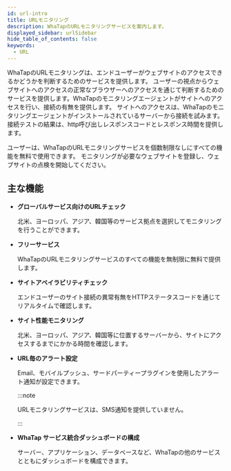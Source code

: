 ```yaml
---
id: url-intro
title: URLモニタリング
description: WhaTapのURLモニタリングサービスを案内します。
displayed_sidebar: urlSidebar
hide_table_of_contents: false
keywords:
  - URL
---
```


<Videos url="https://whatap-landing-resource.s3.ap-northeast-2.amazonaws.com/prd/application/monitoring_step_4.mp4" />

WhaTapのURLモニタリングは、エンドユーザーがウェブサイトのアクセスできるかどうかを判断するためのサービスを提供します。 ユーザーの視点からウェブサイトへのアクセスの正常なブラウザーへのアクセスを通じて判断するためのサービスを提供します。WhaTapのモニタリングエージェントがサイトへのアクセスを行い、接続の有無を提供します。 サイトへのアクセスは、WhaTapのモニタリングエージェントがインストールされているサーバーから接続を試みます。 接続テストの結果は、http呼び出しレスポンスコードとレスポンス時間を提供します。 

ユーザーは、WhaTapのURLモニタリングサービスを個数制限なしにすべての機能を無料で使用できます。 モニタリングが必要なウェブサイトを登録し、ウェブサイトの点検を開始してください。 

## 主な機能

- **グローバルサービス向けのURLチェック**

  北米、ヨーロッパ、アジア、韓国等のサービス拠点を選択してモニタリングを行うことができます。

- **フリーサービス**

  WhaTapのURLモニタリングサービスのすべての機能を無制限に無料で提供します。

- **サイトアベイラビリティチェック**

  エンドユーザーのサイト接続の異常有無をHTTPステータスコードを通じてリアルタイムで確認します。

- **サイト性能モニタリング**

  北米、ヨーロッパ、アジア、韓国等に位置するサーバーから、サイトにアクセスするまでにかかる時間を確認します。

- **URL毎のアラート設定**

  Email、モバイルプッシュ、サードパーティープラグインを使用したアラート通知が設定できます。

  :::note

  URLモニタリングサービスは、SMS通知を提供していません。

  :::

- **WhaTap サービス統合ダッシュボードの構成**

  サーバー、アプリケーション、データベースなど、WhaTapの他のサービスとともにダッシュボードを構成できます。         

